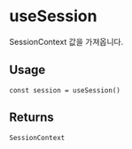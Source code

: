 
<Meta title="triple-web / useSession" />

# useSession

SessionContext 값을 가져옵니다.

## Usage

```tsx
const session = useSession()
```

## Returns

`SessionContext`
